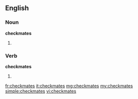 ==English==

===Noun===
'''checkmates'''

# {{plural of|[[checkmate]]}}

===Verb===
'''checkmates'''

# {{third-person singular of|[[checkmate]]}}

[[fr:checkmates]]
[[it:checkmates]]
[[mg:checkmates]]
[[my:checkmates]]
[[simple:checkmates]]
[[vi:checkmates]]